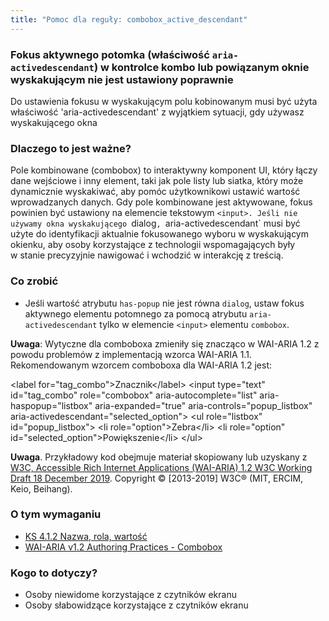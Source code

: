 ```yaml
---
title: "Pomoc dla reguły: combobox_active_descendant"
---
```


<div className="toolHelp">
<Row>
<Column colLg={16} colMd={8} colSm={4} className="toolHead">

### Fokus aktywnego potomka (właściwość `aria-activedescendant`) w kontrolce kombo lub powiązanym oknie wyskakującym nie jest ustawiony poprawnie

<div id="locLevel"></div>

Do ustawienia fokusu w wyskakującym polu kobinowanym musi być użyta właściwość 'aria-activedescendant' z wyjątkiem sytuacji, gdy używasz wyskakującego okna


</Column>
</Row>
<Row>
<Column colLg={11} colMd={5} colSm={4} className="toolMain">

### Dlaczego to jest ważne?

Pole kombinowane (combobox) to interaktywny komponent UI, który łączy dane wejściowe i inny element, taki jak pole listy lub siatka, który może dynamicznie wyskakiwać, aby pomóc użytkownikowi ustawić wartość wprowadzanych danych. Gdy pole kombinowane jest aktywowane, fokus powinien być ustawiony na elemencie tekstowym `<input>. Jeśli nie używamy okna wyskakującego `dialog`, `aria-activedescendant` musi być użyte do identyfikacji aktualnie fokusowanego wyboru w wyskakującym okienku, aby osoby korzystające z technologii wspomagających były w&nbsp;stanie precyzyjnie nawigować i wchodzić w interakcję z treścią.


<div id="locSnippet"></div>

### Co zrobić

* Jeśli wartość atrybutu `has-popup` nie jest równa `dialog`, ustaw fokus aktywnego elementu potomnego za pomocą atrybutu `aria-activedescendant` tylko w elemencie `<input>` elementu `combobox`.

**Uwaga**: Wytyczne dla comboboxa zmieniły się znacząco w WAI-ARIA 1.2 z powodu problemów z implementacją wzorca WAI-ARIA 1.1. Rekomendowanym wzorcem comboboxa dla WAI-ARIA 1.2 jest:


<CodeSnippet type="multi" light={true}> &lt;label for="tag_combo"&gt;Znacznik&lt;/label&gt;
  &lt;input type="text" id="tag_combo"
      role="combobox" aria-autocomplete="list"
      aria-haspopup="listbox" aria-expanded="true"
      aria-controls="popup_listbox" aria-activedescendant="selected_option"&gt;
   &lt;ul role="listbox" id="popup_listbox"&gt;
      &lt;li role="option"&gt;Zebra&lt;/li&gt;
      &lt;li role="option" id="selected_option"&gt;Powiększenie&lt;/li&gt;
   &lt;/ul&gt;</CodeSnippet>

**Uwaga**. Przykładowy kod obejmuje materiał skopiowany lub uzyskany z [W3C, Accessible Rich Internet Applications (WAI-ARIA) 1.2 W3C Working Draft 18 December 2019](https://www.w3.org/TR/wai-aria-1.2/#combobox). Copyright © [2013-2019] W3C® (MIT, ERCIM, Keio, Beihang).

</Column>
<Column colLg={5} colMd={3} colSm={4} className="toolLeft">

### O tym wymaganiu

* [KS 4.1.2 Nazwa, rola, wartość](https://wcag.lepszyweb.pl/#name-role-value)
* [WAI-ARIA v1.2 Authoring Practices - Combobox](https://www.w3.org/TR/wai-aria-practices-1.2/#combobox)

### Kogo to dotyczy?

* Osoby niewidome korzystające z czytników ekranu
* Osoby słabowidzące korzystające z czytników ekranu

</Column>
</Row>
</div>

